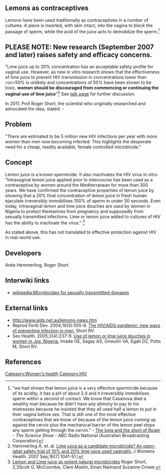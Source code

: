 {{colored box |width=80% |text-align=left |background-color=red |border-color=black |radius=5 |content='''STATUS: Ineffective. This does not work. ''' The juice of lemons and limes have been proposed for the prevention of HIV infection. Recent research, unfortunately, strongly suggests that this treatment is not effective. }}



== Lemons as contraceptives ==
Lemons have been used traditionally as contraceptives in a number of cultures. A piece is inserted, with skin intact, into the vagina to block the passage of sperm, while the acid of the juice acts to demobilize the sperm.<ref>"we had shown that lemon juice is a very effective spermicide because of its acidity, it has a pH of about 2.4 and it irreversibly immobilises sperm within a second of contact. We know that Casanova died a wealthy man because he didn't have any alimony to pay to his mistresses because he insisted that they all used half a lemon to put in their vagina before sex. That is still one of the most effective contraceptives that we know of because of the lemon juice coming up against the cervix plus the mechanical barrier of the lemon peel stops any sperm getting through the cervix." - [http://www.abc.net.au/radionational/programs/scienceshow/the-long-and-the-short-of-roger/2916618#transcript The long and the short of Roger] - ''The Science Show'' - ABC Radio National (Australian Broadcasting Corporation)</ref>

== PLEASE NOTE: New research (September 2007 and later) raises safety and efficacy concerns. ==

"Lime juice up to 20% concentration has an acceptable safety profile for vaginal use. However, as new in vitro research shows that the effectiveness of lime juice to prevent HIV transmission in concentrations lower than >or=50% is unlikely and concentrations of 50% have been shown to be toxic, '''women should be discouraged from commencing or continuing the vaginal use of lime juice'''"<ref>Hemmerling A, et. al. [http://www.ncbi.nlm.nih.gov/sites/entrez?Db=pubmed&Cmd=ShowDetailView&TermToSearch=17903081&ordinalpos=1&itool=EntrezSystem2.PEntrez.Pubmed.Pubmed_ResultsPanel.Pubmed_RVDocSum Lime juice as a candidate microbicide? An open-label safety trial of 10% and 20% lime juice used vaginally.] J Womens Health. 2007 Sep;16(7):1041-51.)</ref> See [[Talk:Lemon_douches_for_HIV_prevention|talk page]] for further discussion.

In 2011, Prof Roger Short, the scientist who originally researched and advocated the idea, stated: - 
{{quote|I think one of the hardest things in life is to prove yourself completely wrong, and that is what I have done with the lemon juice...
Maybe it is a mistake to talk to the media about your inspired ideas, because 99% of your ideas are wrong. But I did have quite a lot of media coverage, which helped because we were able to raise from physicians in Australia and New Zealand about $15,000 and mount a clinical trial in Jos, Nigeria, of prostitutes, some of whom were already using lemon juice and had been for a decade or more, and some who had never used it. We looked at 398 female sex workers in Jos, a quarter of whom said that they were using lemon juice either just before or just after sex as a douche, and three-quarters of whom said that they never used it. These girls had never been tested for HIV, so we tested them all. The results showed that exactly 48% of both groups were HIV positive. No evidence of any beneficial effect of the douching. I was shattered: to actually shoot yourself down in flames!|Roger Short<ref>[http://www.abc.net.au/radionational/programs/scienceshow/the-long-and-the-short-of-roger/2916618#transcript The long and the short of Roger] - ''The Science Show'' - ABC Radio National (Australian Broadcasting Corporation)</ref> }}

== Problem ==
"There are estimated to be 5 million new HIV infections per year with more women than men now becoming infected. This highlights the desperate need for a cheap, readily available, female controlled microbicide."

== Concept ==
Lemon juice is a known spermicide. It also inactivates the HIV virus in vitro. "Intravaginal lemon juice applied prior to intercourse has been used as a contraceptive by women around the Mediterranean for more than 300 years. We have confirmed the contraceptive properties of lemon juice by showing that a 20% final concentration of lemon juice in fresh human ejaculate irreversibly immobilises 100% of sperm in under 30 seconds. Even today, intravaginal lemon and lime juice douches are used by women in Nigeria to protect themselves from pregnancy and supposedly from sexually transmitted infections. Lime or lemon juice added to cultures of HIV has the ability to inactivate the virus." <ref>[http://www.aids.net.au/aids-lemons.pdf Lemon and Lime juice as potent natural microbicides] Roger Short, 2,3Scott G. McCoombe, Clare Maslin, Eman Naimand Suzanne Crowe.</ref>

As stated above, this has not translated to effective protection against HIV in real-world use.

== Developers ==
Anke Hemmerling, Roger Short 

== Interwiki links ==

* [[wikipedia:Microbicides for sexually transmittted diseases]]

==External links==

* http://www.aids.net.au/lemons-news.htm
* Reprod Fertil Dev. 2004;16(5):555-9. [http://www.ncbi.nlm.nih.gov/entrez/query.fcgi?cmd=Retrieve&db=pubmed&amp;dopt=Abstract&list_uids=15367370 The HIV/AIDS pandemic: new ways of preventing infection in men.] Short RV.
* Sex Health. 2005;2(4):237-9. [http://www.ncbi.nlm.nih.gov/sites/entrez?Db=pubmed&Cmd=ShowDetailView&amp;TermToSearch=16402671&ordinalpos=5&amp;itool=EntrezSystem2.PEntrez.Pubmed.Pubmed_ResultsPanel.Pubmed_RVDocSum Use of lemon or lime juice douches in women in Jos, Nigeria.] Imade GE, Sagay AS, Onwuliri VA, Egah DZ, Potts M, Short RV.

==References==
<references/>

[[Category:Women's health]]
[[Category:HIV]]